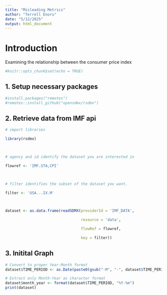 ```yaml
---
title: "Misleading Metrics"
author: "Terrell Enoru"
date: "5/12/2025"
output: html_document
---
```


# Introduction
Examining the relationship between the consumer price index
```r
#knitr::opts_chunk$set(echo = TRUE)
```

## 1. Setup necessary packages
```r
#install.packages("remotes")
#remotes::install_github("opensdmx/rsdmx")
```
## 2. Retrieve data from IMF api
```r
# import libraries

library(rsdmx)

 

# agency and id identify the dataset you are interested in

flowref <- 'IMF.STA,CPI'

 

# filter identifies the subset of the dataset you want.

filter <- 'USA...IX.M'

 

dataset <- as.data.frame(readSDMX(providerId = 'IMF_DATA',

                                  resource = 'data',

                                  flowRef = flowref,

                                  key = filter))
```
## 3. Initital Graph
```r
# Convert to proper Year-Month format
dataset$TIME_PERIOD <- as.Date(paste0(gsub("-M", "-", dataset$TIME_PERIOD), "-01"), format="%Y-%m-%d")

# Extract only Month-Year as character format
dataset$month_year <- format(dataset$TIME_PERIOD, "%Y-%m")
print(dataset)

```

